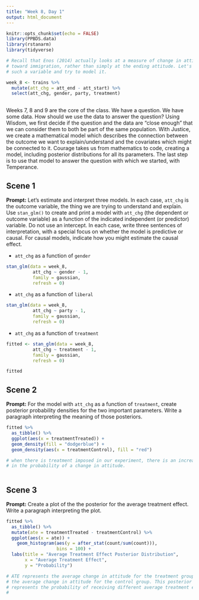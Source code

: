 ```yaml
---
title: "Week 8, Day 1"
output: html_document
---
```


```r
knitr::opts_chunk$set(echo = FALSE)
library(PPBDS.data)
library(rstanarm)
library(tidyverse)

# Recall that Enos (2014) actually looks at a measure of change in attitude
# toward immigration, rather than simply at the ending attitude. Let's create
# such a variable and try to model it.

week_8 <- trains %>% 
  mutate(att_chg = att_end - att_start) %>% 
  select(att_chg, gender, party, treatment)
  
```

Weeks 7, 8 and 9 are the core of the class. We have a question. We have some data. How should we use the data to answer the question? Using Wisdom, we first decide if the question and the data are "close enough" that we can consider them to both be part of the same population. With Justice, we create a mathematical model which describes the connection between the outcome we want to explain/understand and the covariates which might be connected to it. Courage takes us from mathematics to code, creating a model, including posterior distributions for all its parameters. The last step is to use that model to answer the question with which we started, with Temperance.




## Scene 1

**Prompt:** Let's estimate and interpret three models. In each case, `att_chg` is the outcome variable, the thing we are trying to understand and explain. Use `stan_glm()` to create and print a model with `att_chg` (the dependent or outcome variable) as a function of the indicated independent (or predictor) variable. Do not use an intercept. In each case, write three sentences of interpretation, with a special focus on whether the model is predictive or causal. For causal models, indicate how you might estimate the causal effect.

* `att_chg` as a function of `gender`

```r
stan_glm(data = week_8,
          att_chg ~ gender - 1,
          family = gaussian,
          refresh = 0)
```



* `att_chg` as a function of `liberal`
```r

stan_glm(data = week_8,
          att_chg ~ party - 1,
          family = gaussian,
          refresh = 0)

```



* `att_chg` as a function of `treatment`

```r
fitted <- stan_glm(data = week_8,
          att_chg ~ treatment - 1,
          family = gaussian,
          refresh = 0)

fitted
```





## Scene 2

**Prompt:** For the model with `att_chg` as a function of `treatment`, create posterior probability densities for the two important parameters. Write a paragraph interpreting the meaning of those posteriors. 
```r
fitted %>%
  as_tibble() %>%
  ggplot(aes(x = treatmentTreated)) +
  geom_density(fill = "dodgerblue") +
  geom_density(aes(x = treatmentControl), fill = "red")

# when there is treatment imposed in our experiment, there is an increase
# in the probability of a change in attitude.
  
```



## Scene 3

**Prompt:** Create a plot of the the posterior for the average treatment effect. Write a paragraph interpreting the plot.

```r
fitted %>% 
  as_tibble() %>% 
  mutate(ate = treatmentTreated - treatmentControl) %>% 
  ggplot(aes(x = ate)) +
    geom_histogram(aes(y = after_stat(count/sum(count))),
                   bins = 100) +
  labs(title = "Average Treatment Effect Posterior Distribution",
       x = "Average Treatment Effect",
       y = "Probability")

# ATE represents the average change in attitude for the treatment group minus 
# the average change in attitude for the control group. This posterior distribution
# represents the probability of receiving different average treatment effects 
# 
```



